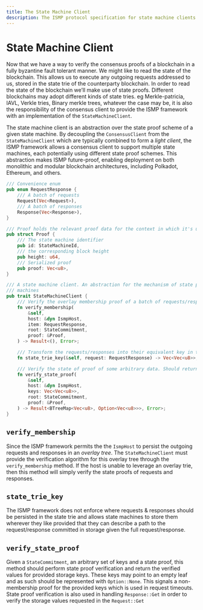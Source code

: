 ```yaml
---
title: The State Machine Client
description: The ISMP protocol specification for state machine clients
---
```


# State Machine Client

Now that we have a way to verify the consensus proofs of a blockchain in a fully byzantine fault tolerant manner. We might like to read the state of the blockchain. This allows us to execute any outgoing requests addressed to us, stored in the state trie of the counterparty blockchain. In order to read the state of the blockchain we’ll make use of state proofs. Different blockchains may adopt different kinds of state tries. eg Merkle-patricia, IAVL, Verkle tries, Binary merkle trees, whatever the case may be, it is also the responsibility of the consensus client to provide the ISMP framework with an implementation of the `StateMachineClient`.

The state machine client is an abstraction over the state proof scheme of a given state machine. By decoupling the `ConsensusClient` from the `StateMachineClient` which are typically combined to form a _light client_, the ISMP framework allows a consensus client to support multiple state machines, each potentially using different state proof schemes. This abstraction makes ISMP future-proof, enabling deployment on both monolithic and modular blockchain architectures, including Polkadot, Ethereum, and others.

```rust showLineNumbers
/// Convenience enum
pub enum RequestResponse {
    /// A batch of requests
    Request(Vec<Request>),
    /// A batch of responses
    Response(Vec<Response>),
}

/// Proof holds the relevant proof data for the context in which it's used.
pub struct Proof {
    /// The state machine identifier
    pub id: StateMachineId,
    /// the corresponding block height
    pub height: u64,
    /// Serialized proof
    pub proof: Vec<u8>,
}

/// A state machine client. An abstraction for the mechanism of state proof verification for state
/// machines
pub trait StateMachineClient {
    /// Verify the overlay membership proof of a batch of requests/responses.
    fn verify_membership(
        &self,
        host: &dyn IsmpHost,
        item: RequestResponse,
        root: StateCommitment,
        proof: &Proof,
    ) -> Result<(), Error>;

    /// Transform the requests/responses into their equivalent key in the state trie.
    fn state_trie_key(&self, request: RequestResponse) -> Vec<Vec<u8>>;

    /// Verify the state of proof of some arbitrary data. Should return the verified data
    fn verify_state_proof(
        &self,
        host: &dyn IsmpHost,
        keys: Vec<Vec<u8>>,
        root: StateCommitment,
        proof: &Proof,
    ) -> Result<BTreeMap<Vec<u8>, Option<Vec<u8>>>, Error>;
}
```

## `verify_membership`

Since the ISMP framework permits the the `IsmpHost` to persist the outgoing requests and responses in an _overlay tree_. The `StateMachineClient` must provide the verification algorithm for this overlay tree through the `verify_membership` method. If the host is unable to leverage an overlay trie, then this method will simply verify the state proofs of requests and responses.

## `state_trie_key`

The ISMP framework does not enforce where requests & responses should be persisted in the state trie and allows state machines to store them wherever they like provided that they can describe a path to the request/response committed in storage given the full request/response.

## `verify_state_proof`

Given a `StateCommitment`, an arbitrary set of keys and a state proof, this method should perform state proof verification and return the verified values for provided storage keys. These keys may point to an empty leaf and as such should be represented with `Option::None`. This signals a non-membership proof for the provided keys which is used in request timeouts. State proof verification is also used in handling `Response::Get` in order to verify the storage values requested in the `Request::Get`
